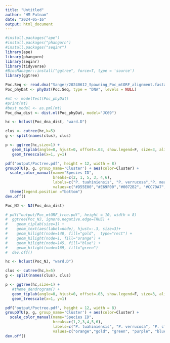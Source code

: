 ```yaml
---
title: "Untitled"
author: "HM Putnam"
date: "2024-05-16"
output: html_document
---
```


```r
#install.packages("ape")
#install.packages("phangorn")
#install.packages("seqinr")
library(ape)
library(phangorn)
library(seqinr)
library(tidyverse)
#BiocManager::install("ggtree", force=T, type = 'source')
library(ggtree)
```

```r
Poc.Seq <- read.dna("Sanger/20240612_Spawning_Poc_mtORF_alignment.fasta", format="fasta")
Poc_phyDat <- phyDat(Poc.Seq, type = "DNA", levels = NULL)

#mt <- modelTest(Poc_phyDat)
#print(mt)
#best_model <- as.pml(mt)
Poc_dna_dist <- dist.ml(Poc_phyDat, model="JC69")

hc <- hclust(Poc_dna_dist, "ward.D")

clus <- cutree(hc,k=5)
g <- split(names(clus), clus)

p <- ggtree(hc,size=1) + 
   geom_tiplab(angle=0, hjust=0, offset=.03, show.legend=F, size=3, align=TRUE)+
   geom_treescale(x=1, y=1)

pdf("output/Poctree.pdf", height = 12, width = 8)
groupOTU(p, g, group_name='Cluster') + aes(color=Cluster) + 
  scale_color_manual(name="Species ID",
                     breaks=c(2, 1, 5, 3, 4,6),
                     labels=c("P. tuahiniensis", "P. verrucosa","P. meandrina","P. meandrina","P. cf. effusa","P. acuta"),
                     values=c("#D55E00","#E69F00","#0072B2", "#CC79A7","#009E73", "red"))+
  theme(legend.position ="bottom")
dev.off()
```


```r

Poc_NJ <- NJ(Poc_dna_dist)

# pdf("output/Poc_mtORF_tree.pdf", height = 10, width = 8)
#  ggtree(Poc_NJ, ignore.negative.edge=TRUE) + 
#    geom_tiplab(size=1) +
#    geom_text(aes(label=node), hjust=-.3, size=3)+
#    geom_hilight(node=140, fill="gold",  type="rect") + 
#    geom_hilight(node=1, fill="orange") + 
#    geom_hilight(node=145, fill="blue") + 
#    geom_hilight(node=169, fill="green") 
#  dev.off()

hc <- hclust(Poc_NJ, "ward.D")

clus <- cutree(hc,k=5)
g <- split(names(clus), clus)

p <- ggtree(hc,size=1) + 
   #theme_dendrogram() +
   geom_tiplab(angle=0, hjust=0, offset=.03, show.legend=F, size=3, align=TRUE)+
   geom_treescale(x=1, y=1)

pdf("output/Poctree.pdf", height = 12, width = 8)
groupOTU(p, g, group_name='Cluster') + aes(color=Cluster) + 
  scale_color_manual(name="Species ID",
                     breaks=c(1,2,3,4,5,6), 
                     labels=c("P. tuahiniensis", "P. verrucosa", "P. cf. effusa", "P. meandrina", "P. meandrina", "NA"),
                     values=c("orange","gold", "green", "purple", "blue", "gray"))
dev.off()

```


